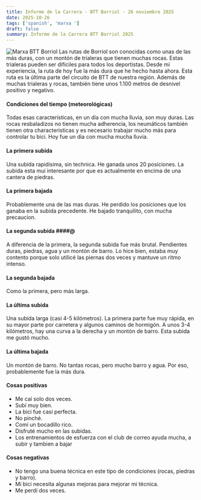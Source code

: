 ```yaml
---
title: Informe de la Carrera - BTT Borriol - 26 noviembre 2025
date: 2025-10-26
tags: ['spanish', 'marxa ']
draft: false
summary: Informe de la Carrera BTT Borriol 2025
---
```


![Marxa BTT Borriol](/static/images/marxa-btt-borriol.jpg)
Las rutas de Borriol son conocidas como unas de las más duras, con un montón de trialeras que tienen muchas rocas.
Estas trialeras pueden ser difíciles para todos los deportistas. Desde mi experiencia, la ruta de hoy fue la más dura que he hecho hasta ahora.
Esta ruta es la última parte del circuito de BTT de nuestra región.
Además de muchas trialeras y rocas, también tiene unos 1.100 metros de desnivel positivo y negativo.

#### Condiciones del tiempo (meteorológicas)

Todas esas características, en un día con mucha lluvia, son muy duras. Las rocas resbaladizos no tienen mucha adherencia, los neumáticos también tienen otra characteristicas y es necesario trabajar mucho más para controlar tu bici.
Hoy fue un dia con mucha mucha lluvia.

#### La primera subida

Una subida rapidisima, sin technica. He ganada unos 20 posiciones. La subida esta mui interesante por que es actualmente en encima de una cantera de piedras.

#### La primera bajada

Probablemente una de las mas duras. He perdido los posiciones que los ganaba en la subida precedente. He bajado tranquilito, con mucha precaucion.

#### La segunda subida ####@

A diferencia de la primera, la segunda subida fue más brutal. Pendientes duras, piedras, agua y un montón de barro.
Lo hice bien, estaba muy contento porque solo utilicé las piernas dos veces y mantuve un ritmo intenso.

#### La segunda bajada

Como la primera, pero más larga.

#### La última subida

Una subida larga (casi 4-5 kilómetros).
La primera parte fue muy rápida, en su mayor parte por carretera y algunos caminos de hormigón.
A unos 3-4 kilómetros, hay una curva a la derecha y un montón de barro.
Esta subida me gustó mucho.

#### La última bajada

Un montón de barro. No tantas rocas, pero mucho barro y agua.
Por eso, probablemente fue la más dura.

#### Cosas positivas

- Me caí solo dos veces.
- Subí muy bien.
- La bici fue casi perfecta.
- No pinché.
- Comí un bocadillo rico.
- Disfruté mucho en las subidas.
- Los entrenamientos de esfuerza con el club de correo ayuda mucha, a subir y tambien a bajar

#### Cosas negativas

- No tengo una buena técnica en este tipo de condiciones (rocas, piedras y barro).
- Mi bici necesita algunas mejoras para mejorar mi técnica.
- Me perdí dos veces.
